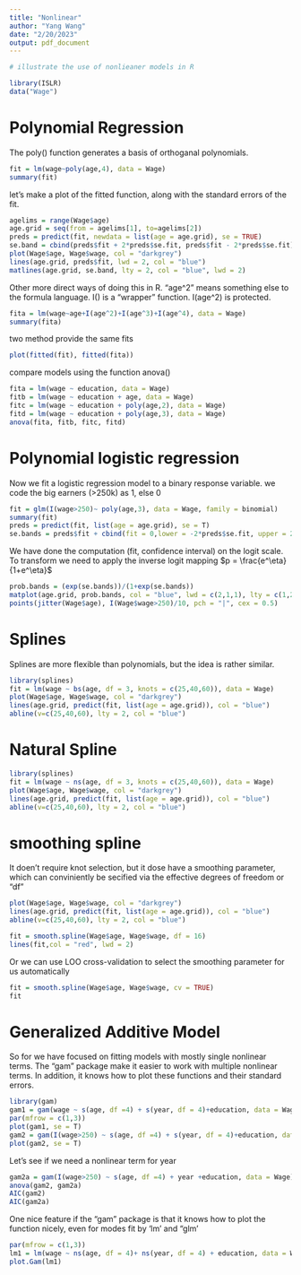 ```yaml
---
title: "Nonlinear"
author: "Yang Wang"
date: "2/20/2023"
output: pdf_document
---
```


```r
# illustrate the use of nonlieaner models in R
```


```r
library(ISLR)
data("Wage")
```


# Polynomial Regression
The poly() function generates a basis of orthoganal polynomials.
```r
fit = lm(wage~poly(age,4), data = Wage)
summary(fit)
```

let's make a plot of the fitted function, along with the standard errors of the fit.
```r
agelims = range(Wage$age)
age.grid = seq(from = agelims[1], to=agelims[2])
preds = predict(fit, newdata = list(age = age.grid), se = TRUE)
se.band = cbind(preds$fit + 2*preds$se.fit, preds$fit - 2*preds$se.fit)
plot(Wage$age, Wage$wage, col = "darkgrey")
lines(age.grid, preds$fit, lwd = 2, col = "blue")
matlines(age.grid, se.band, lty = 2, col = "blue", lwd = 2)
```

Other more direct ways of doing this in R.
"age^2" means something else to the formula language. 
I() is a "wrapper" function. 
I(age^2) is protected. 

```r
fita = lm(wage~age+I(age^2)+I(age^3)+I(age^4), data = Wage)
summary(fita)
```

 two method provide the same fits
```r
plot(fitted(fit), fitted(fita))
```

compare models using the function anova()
```r
fita = lm(wage ~ education, data = Wage)
fitb = lm(wage ~ education + age, data = Wage)
fitc = lm(wage ~ education + poly(age,2), data = Wage)
fitd = lm(wage ~ education + poly(age,3), data = Wage)
anova(fita, fitb, fitc, fitd)

```

# Polynomial logistic regression
Now we fit a logistic regression model to a binary response variable.
we code the big earners (>250k) as 1, else 0

```r
fit = glm(I(wage>250)~ poly(age,3), data = Wage, family = binomial)
summary(fit)
preds = predict(fit, list(age = age.grid), se = T)
se.bands = preds$fit + cbind(fit = 0,lower = -2*preds$se.fit, upper = 2*preds$se)
```


We have done the computation (fit, confidence interval) on the logit scale. To transform we need to apply the inverse logit mapping
$p = \frac{e^\eta}{1+e^\eta}$
```r
prob.bands = (exp(se.bands))/(1+exp(se.bands))
matplot(age.grid, prob.bands, col = "blue", lwd = c(2,1,1), lty = c(1,2,2), type = "l", ylim = c(0,0.1))
points(jitter(Wage$age), I(Wage$wage>250)/10, pch = "|", cex = 0.5)
```


# Splines

Splines are more flexible than polynomials, but the idea is rather similar.

```r
library(splines)
fit = lm(wage ~ bs(age, df = 3, knots = c(25,40,60)), data = Wage)
plot(Wage$age, Wage$wage, col = "darkgrey")
lines(age.grid, predict(fit, list(age = age.grid)), col = "blue")
abline(v=c(25,40,60), lty = 2, col = "blue")
```
# Natural Spline
```r
library(splines)
fit = lm(wage ~ ns(age, df = 3, knots = c(25,40,60)), data = Wage)
plot(Wage$age, Wage$wage, col = "darkgrey")
lines(age.grid, predict(fit, list(age = age.grid)), col = "blue")
abline(v=c(25,40,60), lty = 2, col = "blue")
```
# smoothing spline
It doen't require knot selection, but it dose have a smoothing parameter, which can conviniently be secified via the effective degrees of freedom or "df"

```r

plot(Wage$age, Wage$wage, col = "darkgrey")
lines(age.grid, predict(fit, list(age = age.grid)), col = "blue")
abline(v=c(25,40,60), lty = 2, col = "blue")

fit = smooth.spline(Wage$age, Wage$wage, df = 16)
lines(fit,col = "red", lwd = 2)
```

Or we can use LOO cross-validation to select the smoothing parameter for us automatically

```r
fit = smooth.spline(Wage$age, Wage$wage, cv = TRUE)
fit
```

# Generalized Additive Model
So for we have focused on fitting models with mostly single nonlinear terms.
The "gam" package make it easier to work with multiple nonlinear terms. In addition, it knows how to plot these functions and their standard errors.

```r
library(gam)
gam1 = gam(wage ~ s(age, df =4) + s(year, df = 4)+education, data = Wage)
par(mfrow = c(1,3))
plot(gam1, se = T)
gam2 = gam(I(wage>250) ~ s(age, df =4) + s(year, df = 4)+education, data = Wage)
plot(gam2, se = T)
```

Let's see if we need a nonlinear term for year

```r
gam2a = gam(I(wage>250) ~ s(age, df =4) + year +education, data = Wage)
anova(gam2, gam2a)
AIC(gam2)
AIC(gam2a)
```

One nice feature if the "gam" package is that it knows how to plot the function nicely, even for modes fit by 'lm' and "glm'

```r
par(mfrow = c(1,3))
lm1 = lm(wage ~ ns(age, df = 4)+ ns(year, df = 4) + education, data = Wage)
plot.Gam(lm1)

```